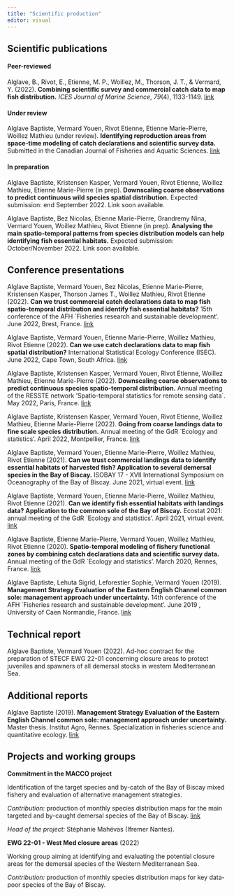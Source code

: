 ```yaml
---
title: "Scientific production"
editor: visual
---
```


## Scientific publications

#### Peer-reviewed

Alglave, B., Rivot, E., Etienne, M. P., Woillez, M., Thorson, J. T., & Vermard, Y. (2022). **Combining scientific survey and commercial catch data to map fish distribution.** *ICES Journal of Marine Science*, *79*(4), 1133-1149. <a href=https://www.researchgate.net/publication/359083638_Combining_scientific_survey_and_commercial_catch_data_to_map_fish_distribution>link</a>

#### Under review

Alglave Baptiste, Vermard Youen, Rivot Etienne, Etienne Marie-Pierre, Woillez Mathieu (under review). **Identifying reproduction areas from space-time modeling of catch declarations and scientific survey data.** Submitted in the Canadian Journal of Fisheries and Aquatic Sciences. <a href=https://hal.archives-ouvertes.fr/hal-03674691/>link</a>

#### In preparation

Alglave Baptiste, Kristensen Kasper, Vermard Youen, Rivot Etienne, Woillez Mathieu, Etienne Marie-Pierre (in prep). **Downscaling coarse observations to predict continuous wild species spatial distribution.** Expected submission: end September 2022. Link soon available.

Alglave Baptiste, Bez Nicolas, Etienne Marie-Pierre, Grandremy Nina, Vermard Youen, Woillez Mathieu, Rivot Etienne (in prep). **Analysing the main spatio-temporal patterns from species distribution models can help identifying fish essential habitats.** Expected submission: October/November 2022. Link soon available.

## Conference presentations

Alglave Baptiste, Vermard Youen, Bez Nicolas, Etienne Marie-Pierre, Kristensen Kasper, Thorson James T., Woillez Mathieu, Rivot Etienne (2022). **Can we trust commercial catch declarations data to map fish spatio-temporal distribution and identify fish essential habitats?** 15th conference of the AFH \`Fisheries research and sustainable development'. June 2022, Brest, France. <a href=ressource/pdf/afh_2022_alglave.pdf>link</a>

Alglave Baptiste, Vermard Youen, Etienne Marie-Pierre, Woillez Mathieu, Rivot Etienne (2022). **Can we use catch declarations data to map fish spatial distribution?** International Statistical Ecology Conference (ISEC). June 2022, Cape Town, South Africa. <a href=ressource/pdf/isec_2022_alglave.pdf>link</a>

Alglave Baptiste, Kristensen Kasper, Vermard Youen, Rivot Etienne, Woillez Mathieu, Etienne Marie-Pierre (2022). **Downscaling coarse observations to predict continuous species spatio-temporal distribution.** Annual meeting of the RESSTE network 'Spatio-temporal statistics for remote sensing data\`. May 2022, Paris, France. <a href=ressource/pdf/resste_2022_alglave.pdf>link</a>

Alglave Baptiste, Kristensen Kasper, Vermard Youen, Rivot Etienne, Woillez Mathieu, Etienne Marie-Pierre (2022). **Going from coarse landings data to fine scale species distribution.** Annual meeting of the GdR \`Ecology and statistics'. April 2022, Montpellier, France. <a href=ressource/pdf/gdrecostat_2022_alglave.pdf>link</a>

Alglave Baptiste, Vermard Youen, Etienne Marie-Pierre, Woillez Mathieu, Rivot Etienne (2021). **Can we trust commercial landings data to identify essential habitats of harvested fish? Application to several demersal species in the Bay of Biscay.** ISOBAY 17 - XVII International Symposium on Oceanography of the Bay of Biscay. June 2021, virtual event. <a href=ressource/pdf/isobay_2021_alglave.pdf>link</a>

Alglave Baptiste, Vermard Youen, Etienne Marie-Pierre, Woillez Mathieu, Rivot Etienne (2021). **Can we identify fish essential habitats with landings data? Application to the common sole of the Bay of Biscay.** Ecostat 2021: annual meeting of the GdR \`Ecology and statistics'. April 2021, virtual event. <a href=ressource/pdf/gdrecostat_2021_alglave.pdf>link</a>

Alglave Baptiste, Etienne Marie-Pierre, Vermard Youen, Woillez Mathieu, Rivot Etienne (2020). **Spatio-temporal modeling of fishery functional zones by combining catch declarations data and scientific survey data.** Annual meeting of the GdR \`Ecology and statistics'. March 2020, Rennes, France. <a href=ressource/pdf/gdrecostat_2020_alglave.pdf>link</a>

Alglave Baptiste, Lehuta Sigrid, Leforestier Sophie, Vermard Youen (2019). **Management Strategy Evaluation of the Eastern English Channel common sole: management approach under uncertainty.** 14th conference of the AFH \`Fisheries research and sustainable development'. June 2019 , University of Caen Normandie, France. <a href=ressource/pdf/afh_2020_alglave.pdf>link</a>

## Technical report

Alglave Baptiste, Vermard Youen (2022). Ad-hoc contract for the preparation of STECF EWG 22-01 concerning closure areas to protect juveniles and spawners of all demersal stocks in western Mediterranean Sea.

## Additional reports

Alglave Baptiste (2019). **Management Strategy Evaluation of the Eastern English Channel common sole: management approach under uncertainty.** Master thesis. Institut Agro, Rennes. Specialization in fisheries science and quantitative ecology. <a href=https://archimer.ifremer.fr/doc/00756/86773/>link</a>

## Projects and working groups

**Commitment in the MACCO project**

Identification of the target species and by-catch of the Bay of Biscay mixed fishery and evaluation of alternative management strategies.

*Contribution:* production of monthly species distribution maps for the main targeted and by-caught demersal species of the Bay of Biscay. <a href=https://www.macco.fr/>link</a>

*Head of the project:* Stéphanie Mahévas (Ifremer Nantes).

**EWG 22-01 - West Med closure areas** (2022)

Working group aiming at identifying and evaluating the potential closure areas for the demersal species of the Western Mediterranean Sea.

*Contribution:* production of monthly species distribution maps for key data-poor species of the Bay of Biscay.
